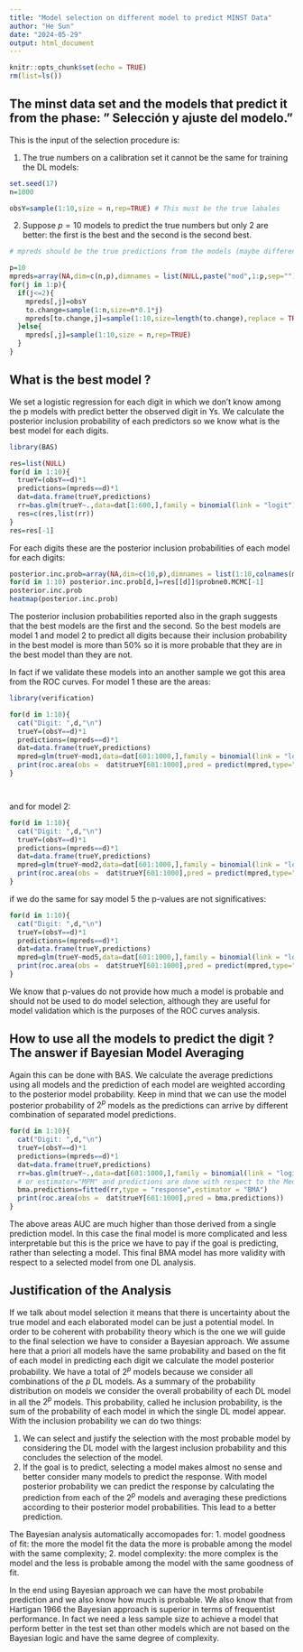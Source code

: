 ---
title: "Model selection on different model to predict MINST Data"
author: "He Sun"
date: "2024-05-29"
output: html_document
---

```{r setup, include=FALSE}
knitr::opts_chunk$set(echo = TRUE)
rm(list=ls())
```

## The minst data set and the models that predict it  from the phase: " Selección y ajuste del modelo."

This is the input of the selection procedure is:

1. The true numbers on a calibration set it cannot be the same for training the DL models:

```{r}
set.seed(17)
n=1000

obsY=sample(1:10,size = n,rep=TRUE) # This must be the true labales

```

2. Suppose $p=10$ models to predict the true numbers but only 2 are better: the first is the best and the second is the second best.

```{r}
# mpreds should be the true predictions from the models (maybe different LSTM) here are just invented

p=10
mpreds=array(NA,dim=c(n,p),dimnames = list(NULL,paste("mod",1:p,sep="")))
for(j in 1:p){
  if(j<=2){
    mpreds[,j]=obsY
    to.change=sample(1:n,size=n*0.1*j)
    mpreds[to.change,j]=sample(1:10,size=length(to.change),replace = TRUE)
  }else{
    mpreds[,j]=sample(1:10,size = n,rep=TRUE)
  }
}

```

## What is the best model ? 

We set a logistic regression for each digit in which we don't know among the p models with predict better the observed digit in Ys. We calculate the posterior inclusion probability of each predictors so we know what is the best model for each digits.

```{r}
library(BAS)

res=list(NULL)
for(d in 1:10){
  trueY=(obsY==d)*1
  predictions=(mpreds==d)*1
  dat=data.frame(trueY,predictions)
  rr=bas.glm(trueY~.,data=dat[1:600,],family = binomial(link = "logit"))
  res=c(res,list(rr))
}
res=res[-1]
```

For each digits these are the posterior inclusion probabilities of each model for each digits:

```{r}
posterior.inc.prob=array(NA,dim=c(10,p),dimnames = list(1:10,colnames(mpreds)))
for(d in 1:10) posterior.inc.prob[d,]=res[[d]]$probne0.MCMC[-1]
posterior.inc.prob
heatmap(posterior.inc.prob)
```
The posterior inclusion probabilities reported also in the graph suggests that the best models are the first and the second. So the best models are model 1 and model 2 to predict all digits because their inclusion probability in the best model is more than 50% so it is more probable that they are in the best model than they are not.

In fact if we validate these models into an another sample we got this area from the ROC curves. For model 1 these are the areas:

```{r}
library(verification)

for(d in 1:10){
  cat("Digit: ",d,"\n")
  trueY=(obsY==d)*1
  predictions=(mpreds==d)*1
  dat=data.frame(trueY,predictions)
  mpred=glm(trueY~mod1,data=dat[601:1000,],family = binomial(link = "logit"))
  print(roc.area(obs =  dat$trueY[601:1000],pred = predict(mpred,type="response")))
}




```

and for model 2:

```{r}
for(d in 1:10){
  cat("Digit: ",d,"\n")
  trueY=(obsY==d)*1
  predictions=(mpreds==d)*1
  dat=data.frame(trueY,predictions)
  mpred=glm(trueY~mod2,data=dat[601:1000,],family = binomial(link = "logit"))
  print(roc.area(obs =  dat$trueY[601:1000],pred = predict(mpred,type="response")))
}

```

if we do the same for say model 5 the p-values are not significatives:

```{r}
for(d in 1:10){
  cat("Digit: ",d,"\n")
  trueY=(obsY==d)*1
  predictions=(mpreds==d)*1
  dat=data.frame(trueY,predictions)
  mpred=glm(trueY~mod5,data=dat[601:1000,],family = binomial(link = "logit"))
  print(roc.area(obs =  dat$trueY[601:1000],pred = predict(mpred,type="response")))
}


```

We know that p-values do not provide how much a model is probable and should not be used to do model selection, although they are useful for model validation which is the purposes of the ROC curves analysis.

## How to use all the models to predict the digit ? The answer if Bayesian Model Averaging

Again this can be done with BAS. We calculate the average predictions using all models and the prediction of each model are weighted according to the posterior model probability. Keep in mind that we can use the model posterior probability of $2^p$ models as the predictions can arrive by different combination of separated model predictions.

```{r}
for(d in 1:10){
  cat("Digit: ",d,"\n")
  trueY=(obsY==d)*1
  predictions=(mpreds==d)*1
  dat=data.frame(trueY,predictions)
  rr=bas.glm(trueY~.,data=dat[601:1000,],family = binomial(link = "logit"))
  # or estimator="MPM" and predictions are done with respect to the Median Probability Model
  bma.predictions=fitted(rr,type = "response",estimator = "BMA") 
  print(roc.area(obs =  dat$trueY[601:1000],pred = bma.predictions))
}
```

The above areas AUC are much higher than those derived from a single prediction model. In this case the final model is more complicated and less interpretable but this is the price we have to pay if the goal is predicting, rather than selecting a model. This final BMA model has more validity with respect to a selected model from one DL analysis.


## Justification of the Analysis

If we talk about model selection it means that there is uncertainty about the true model and each elaborated model can be just a potential model. In order to be coherent with probability theory which is the one we will guide to the final selection we have to consider a Bayesian approach. We assume here that a priori all models have the same probability and based on the fit of each model in predicting each digit we calculate the model posterior probability. We have a total of $2^p$ models because we consider all combinations of the $p$ DL models. As a summary of the probability distribution on models we consider the overall probability of each DL model in all the $2^p$ models. This probability, called he inclusion probability, is the sum of the probability of each model in which the single DL model appear. With the inclusion probability we can do two things:

1. We can select and justify the selection with the most probable model by considering the DL model with the largest inclusion probability and this concludes the selection of the model.
2. If the goal is to predict, selecting a model makes almost no sense and better consider many models to predict the response. With model posterior probability we can predict the response by calculating the prediction from each of the $2^p$ models and averaging these predictions according to their posterior model probabilities. This lead to a better prediction.

The Bayesian analysis automatically accomopades for:
1. model goodness of fit: the more the model fit the data the more is probable among the model with the same complexity;
2. model complexity: the more complex is the model and the less is probable among the model with the same goodness of fit.

In the end using Bayesian approach we can have the most probabile prediction and we also know how much is probable. We also know that from Hartigan 1966 the Bayesian approach is superior in terms of frequentist performance. In fact we need a less sample size to achieve a model that perform better in the test set than other models which are not based on the Bayesian logic and have the same degree of complexity.



